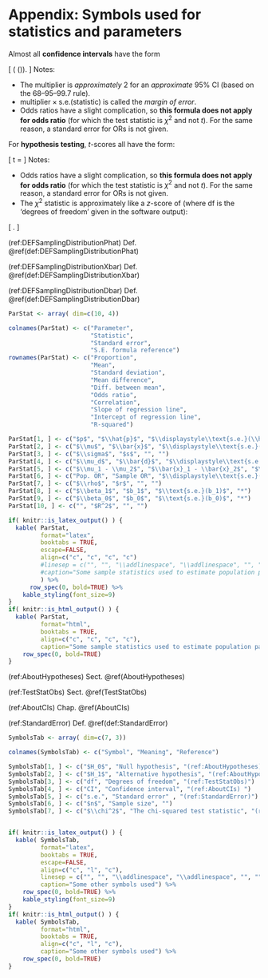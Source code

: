 
# Appendix: Symbols used for statistics and parameters {#StatisticsAndParameters}


Almost all **confidence intervals** have the form

\[ 
    \text{statistic} \pm ( \text{multiplier} \times \text{s.e.}(\text{statistic})).
\]
Notes:

* The multiplier is *approximately* 2 for an *approximate* 95% CI (based on the 68--95--99.7 rule).
* $\text{multiplier} \times \text{s.e.}(\text{statistic})$ is called the *margin of error*.
* Odds ratios have a slight complication, 
  so **this formula does not apply for odds ratio**
  (for which the test statistic is $\chi^2$ and not $t$).
  For the same reason,
  a standard error for ORs is not given.


For **hypothesis testing**,
$t$-scores all have the form:

\[
  t = \frac{\text{statistic} - \text{parameter}}{\text{s.e.}(\text{statistic})}
\]
Notes:

* Odds ratios have a slight complication, 
  so **this formula does not apply for odds ratio**
  (for which the test statistic is $\chi^2$ and not $t$).
  For the same reason,
  a standard error for ORs is not given.
* The $\chi^2$ statistic is approximately like a $z$-score of (where $\text{df}$ is the 'degrees of freedom' given in the software output):

\[
   \sqrt{\frac{\chi^2}{\text{df}}}.
\]

 


(ref:DEFSamplingDistributionPhat) Def. \@ref(def:DEFSamplingDistributionPhat)

(ref:DEFSamplingDistributionXbar) Def. \@ref(def:DEFSamplingDistributionXbar)

(ref:DEFSamplingDistributionDbar) Def. \@ref(def:DEFSamplingDistributionDbar)


```r
ParStat <- array( dim=c(10, 4))

colnames(ParStat) <- c("Parameter",
                       "Statistic",
                       "Standard error",
                       "S.E. formula reference")
rownames(ParStat) <- c("Proportion",
                       "Mean",
                       "Standard deviation",
                       "Mean difference",
                       "Diff. between mean",
                       "Odds ratio",
                       "Correlation",
                       "Slope of regression line",
                       "Intercept of regression line",
                       "R-squared")

ParStat[1, ] <- c("$p$", "$\\hat{p}$", "$\\displaystyle\\text{s.e.}(\\hat{p}) = \\sqrt{\\frac{ \\hat{p} \\times (1 - \\hat{p})}{n}}$", "(ref:DEFSamplingDistributionPhat)")
ParStat[2, ] <- c("$\\mu$", "$\\bar{x}$", "$\\displaystyle\\text{s.e.}(\\bar{x}) = \\frac{s}{\\sqrt{n}}$", "(ref:DEFSamplingDistributionXbar) ")
ParStat[3, ] <- c("$\\sigma$", "$s$", "", "")
ParStat[4, ] <- c("$\\mu_d$", "$\\bar{d}$", "$\\displaystyle\\text{s.e.}(\\bar{d}) = \\frac{s_d}{\\sqrt{n}}$", "(ref:DEFSamplingDistributionDbar)")
ParStat[5, ] <- c("$\\mu_1 - \\mu_2$", "$\\bar{x}_1 - \\bar{x}_2$", "$\\displaystyle\\text{s.e.}(\\bar{x}_1 - \\bar{x}_2)$", "*")
ParStat[6, ] <- c("Pop. OR", "Sample OR", "$\\displaystyle\\text{s.e.}(\\text{sample OR})$", "*")
ParStat[7, ] <- c("$\\rho$", "$r$", "", "")
ParStat[8, ] <- c("$\\beta_1$", "$b_1$", "$\\text{s.e.}(b_1)$", "*")
ParStat[9, ] <- c("$\\beta_0$", "$b_0$", "$\\text{s.e.}(b_0)$", "*")
ParStat[10, ] <- c("", "$R^2$", "", "")

if( knitr::is_latex_output() ) {
  kable( ParStat,
         format="latex",
         booktabs = TRUE,
         escape=FALSE,
         align=c("c", "c", "c", "c")
         #linesep = c("", "", "\\addlinespace", "\\addlinespace", "", "", "", ""),  # Else adds a space every 5 lines... 
         #caption="Some sample statistics used to estimate population parameters"
         ) %>%
	  row_spec(0, bold=TRUE) %>%
    kable_styling(font_size=9)
}
if( knitr::is_html_output() ) {
  kable( ParStat,
         format="html",
         booktabs = TRUE,
         align=c("c", "c", "c", "c"),
         caption="Some sample statistics used to estimate population parameters. Empty table cells means that these are not studied. The asterisk means that no formula is given in this text.") %>%
	row_spec(0, bold=TRUE)
}
```



(ref:AboutHypotheses) Sect. \@ref(AboutHypotheses)

(ref:TestStatObs) Sect. \@ref(TestStatObs)

(ref:AboutCIs) Chap. \@ref(AboutCIs)

(ref:StandardError) Def. \@ref(def:StandardError)



```r
SymbolsTab <- array( dim=c(7, 3))

colnames(SymbolsTab) <- c("Symbol", "Meaning", "Reference")

SymbolsTab[1, ] <- c("$H_0$", "Null hypothesis", "(ref:AboutHypotheses)")
SymbolsTab[2, ] <- c("$H_1$", "Alternative hypothesis", "(ref:AboutHypotheses)")
SymbolsTab[3, ] <- c("df", "Degrees of freedom", "(ref:TestStatObs)")
SymbolsTab[4, ] <- c("CI", "Confidence interval", "(ref:AboutCIs) ")
SymbolsTab[5, ] <- c("s.e.", "Standard error" , "(ref:StandardError)")
SymbolsTab[6, ] <- c("$n$", "Sample size", "")
SymbolsTab[7, ] <- c("$\\chi^2$", "The chi-squared test statistic", "(ref:TestStatObs) ")


if( knitr::is_latex_output() ) {
  kable( SymbolsTab,
         format="latex",
         booktabs = TRUE,
         escape=FALSE,
         align=c("c", "l", "c"),
         linesep = c("", "", "\\addlinespace", "\\addlinespace", "", "", ""),  # Else adds a space every 5 lines...
         caption="Some other symbols used") %>%
	row_spec(0, bold=TRUE) %>%
    kable_styling(font_size=9)
}
if( knitr::is_html_output() ) {
  kable( SymbolsTab,
         format="html",
         booktabs = TRUE,
         align=c("c", "l", "c"),
         caption="Some other symbols used") %>%
	row_spec(0, bold=TRUE)
}
```



